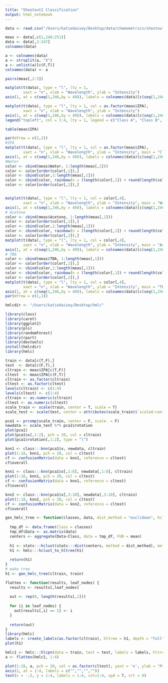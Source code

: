 ```yaml
---
title: "Shootout2 Classification"
output: html_notebook
---
```


```r
data <- read.csv("/Users/katiedaisey/Desktop/data/chemometrics/shootout2.csv")

meas <- data[,c(1,248:251)]
data <- data[,2:247]
colnames(data)
```
```r
a <- colnames(data)
a <- strsplit(a, "X")
a <- unlist(a)[c(F,T)]
colnames(data) <- a
```

```r
pairs(meas[,2:5])
```


```r
matplot(t(data), type = "l", lty = 1, 
        xaxt = "n", xlab = "Wavelength", ylab = "Intensity")
axis(1, at = c(seq(1,246,by = 49)), labels = colnames(data)[c(seq(1,246,by = 49))])
```
```r
matplot(t(data), type = "l", lty = 1, col = as.factor(meas$IPA),
        xaxt = "n", xlab = "Wavelength", ylab = "Intensity")
axis(1, at = c(seq(1,246,by = 49)), labels = colnames(data)[c(seq(1,246,by = 49))])
legend("topleft", col = 1:4, lty = 1, legend = c("Class A", "Class B", "Class C", "Class D"), bty = "n")
```
```r
table(meas$IPA)
```



```r
par(mfrow = c(2,2))
#IPA
matplot(t(data), type = "l", lty = 1, col = as.factor(meas$IPA),
        xaxt = "n", xlab = "Wavelength", ylab = "Intensity", main = "Class")
axis(1, at = c(seq(1,246,by = 49)), labels = colnames(data)[c(seq(1,246,by = 49))])
#Water
color <- cbind(meas$Water, 1:length(meas[,1]))
color <- color[order(color[,1]),]
color <- cbind(color,1:length(meas[,1]))
color <- cbind(color, rainbow(n = (length(color[,1]) + round(length(color[,1])/10,0) ))[1:length(color[,1])])
color <- color[order(color[,2]),]


matplot(t(data), type = "l", lty = 1, col = color[,4],
        xaxt = "n", xlab = "Wavelength", ylab = "Intensity", main = "Water")
axis(1, at = c(seq(1,246,by = 49)), labels = colnames(data)[c(seq(1,246,by = 49))])
# Acetone
color <- cbind(meas$Acetone, 1:length(meas[,1]))
color <- color[order(color[,1]),]
color <- cbind(color,1:length(meas[,1]))
color <- cbind(color, rainbow(n = (length(color[,1]) + round(length(color[,1])/10,0) ))[1:length(color[,1])])
color <- color[order(color[,2]),]
matplot(t(data), type = "l", lty = 1, col = color[,4],
        xaxt = "n", xlab = "Wavelength", ylab = "Intensity", main = "Acetone")
axis(1, at = c(seq(1,246,by = 49)), labels = colnames(data)[c(seq(1,246,by = 49))])
# TBA
color <- cbind(meas$TBA, 1:length(meas[,1]))
color <- color[order(color[,1]),]
color <- cbind(color,1:length(meas[,1]))
color <- cbind(color, rainbow(n = (length(color[,1]) + round(length(color[,1])/10,0) ))[1:length(color[,1])])
color <- color[order(color[,2]),]
matplot(t(data), type = "l", lty = 1, col = color[,4],
        xaxt = "n", xlab = "Wavelength", ylab = "Intensity", main = "TBA")
axis(1, at = c(seq(1,246,by = 49)), labels = colnames(data)[c(seq(1,246,by = 49))])
par(mfrow = c(1,1))
```








```r
hmlcdir <- "/Users/katiedaisey/Desktop/hmlc"

library(class)
library(caret)
library(ggplot2)
library(pls)
library(randomForest)
library(rpart)
library(devtools)
install(hmlcdir)
library(hmlc)
```

```r
train <- data[c(T,F),]
test  <- data[c(F,T),]
cltrain <- meas$IPA[c(T,F)]
cltest  <- meas$IPA[c(F,T)]
cltrain <- as.factor(cltrain)
cltest <- as.factor(cltest)
levels(cltrain) <- c(1:4)
levels(cltest) <- c(1:4)
cltrain <- as.numeric(cltrain)
cltest <- as.numeric(cltest)
scale_train <- scale(train, center = T, scale = T)
scale_test <- scale(test, center = attributes(scale_train)$`scaled:center`, scale =  attributes(scale_train)$`scaled:scale` )
```


```r
pca1 <- prcomp(scale_train, center = F, scale. = F)
newdata <- scale_test %*% pca1$rotation
plot(pca1)
plot(pca1$x[,1:2], pch = 20, col = cltrain)
plot(pca1$rotation[,1:2], type = "l")
```

```r
knn1 <- class:::knn(pca1$x, newdata, cltrain)
plot(1:18, knn1, pch = 20, col = cltest)
cf <- confusionMatrix(data = knn1, reference = cltest)
cf$overall
```

```r
knn1 <- class:::knn(pca1$x[,1:8], newdata[,1:8], cltrain)
plot(1:18, knn1, pch = 20, col = cltest)
cf <- confusionMatrix(data = knn1, reference = cltest)
cf$overall
```


```r
knn2 <- class:::knn(pca1$x[,3:10], newdata[,3:10], cltrain)
plot(1:18, knn2, pch = 20, col = cltest)
cf <- confusionMatrix(data = knn2, reference = cltest)
cf$overall
```



```r
gen_hmlc_tree <- function(classes, data, dist_method = "euclidean", hclust_method = "ward.D2") {
  
  tmp_df <- data.frame(Class = classes)
  tmp_df$Data <- as.matrix(data)
  centers <- aggregate(Data~Class, data = tmp_df, FUN = mean)
  
  h1 <- stats:::hclust(stats:::dist(centers, method = dist_method), method = hclust_method)
  h1 <- hmlc:::hclust_to_hltree(h1)
  
  return(h1)
}
# make tree
h1 <- gen_hmlc_tree(cltrain, train)

flatten <- function(results, leaf_nodes) {
  results <- results[,leaf_nodes]
  
  out <- rep(0, length(results[,1]))
  
  for (i in leaf_nodes) {
    out[results[,i] == 1] <- i
  }
  
  return(out)
}  
library(hmlc)
labels <- create_labels(as.factor(cltrain), hltree = h1, depth = "full")
plot(h1)
```


```r
hmlc1 <- hmlc:::hlcpn(data = train, test = test, labels = labels, hltree = h1, policy = "actual", classifier = "randomForest", k = 1)
a <- flatten(hmlc1, 1:4)
```

```r
plot(1:18, a, pch = 20, col = as.factor(cltest), yaxt = 'n', ylab = "Predicted Class")
axis(2, at = 1:4, labels = c("","","",""))
text(x = -.5, y = 1:4, labels = 1:4, col=1:4, xpd = T, srt = 0)
```



